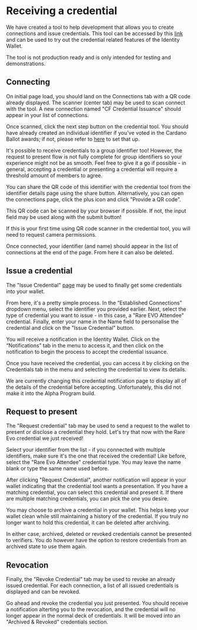 
# Receiving a credential

We have created a tool to help development that allows you to create connections and issue credentials.
This tool can be accessed by this [link](https://cred-issuance-ui.idw.cardanofoundation.org/) and can be used to try out the credential related features of the Identity Wallet.

<Callout type="warning">
  The tool is not production ready and is only intended for testing and demonstrations.
</Callout>

## Connecting

On initial page load, you should land on the Connections tab with a QR code already displayed.
The scanner (center tab) may be used to scan connect with the tool.
A new connection named "CF Credential Issuance" should appear in your list of connections.

Once scanned, click the next step button on the credential tool.
You should have already created an individual identifier if you've voted in the Cardano Ballot awards; if not, please refer to [here](/ballot/create-identifier) to set that up.

<Callout type="info">
  It's possible to receive credentials to a group identifier too!
  However, the request to present flow is not fully complete for group identifiers so your experience might not be as smooth.
  Feel free to give it a go if possible - in general, accepting a credential or presenting a credential will require a threshold amount of members to agree.
</Callout>

You can share the QR code of this identifier with the credential tool from the identifier details page using the share button.
Alternatively, you can open the connections page, click the plus icon and click "Provide a QR code".

This QR code can be scanned by your browser if possible.
If not, the input field may be used along with the submit button!

<Callout type="info">
  If this is your first time using QR code scanner in the credential tool, you will need to request camera permissions.
</Callout>

Once connected, your identifier (and name) should appear in the list of connections at the end of the page.
From here it can also be deleted.

## Issue a credential

The "Issue Credential" [page](https://cred-issuance-ui.idw.cardanofoundation.org/issue-credential) may be used to finally get some credentials into your wallet.

From here, it's a pretty simple process.
In the “Established Connections” dropdown menu, select the identifier you provided earlier.
Next, select the type of credential you want to issue - in this case, a "Rare EVO Attendee" credential.
Finally, enter your name in the Name field to personalise the credential and click on the "Issue Credential" button.

You will receive a notification in the Identity Wallet.
Click on the “Notifications” tab in the menu to access it, and then click on the notification to begin the process to accept the credential issuance.

Once you have received the credential, you can access it by clicking on the Credentials tab in the menu and selecting the credential to view its details.

<Callout type="info">
  We are currently changing this credential notification page to display all of the details of the credential before accepting.
  Unfortunately, this did not make it into the Alpha Program build.
</Callout>

## Request to present

The "Request credential" tab may be used to send a request to the wallet to present or disclose a credential they hold.
Let's try that now with the Rare Evo credential we just received!

Select your identifier from the list - if you connected with multiple identifiers, make sure it's the one that received the credential!
Like before, select the "Rare Evo Attendee" credential type. You may leave the name blank or type the same name used before.

After clicking "Request Credential", another notification will appear in your wallet indicating that the credential tool wants a presentation.
If you have a matching credential, you can select this credential and present it.
If there are multiple matching credentials, you can pick the one you desire.

<Callout type="info">
  You may choose to archive a credential in your wallet.
  This helps keep your wallet clean while still maintaining a history of the credential.
  If you truly no longer want to hold this credential, it can be deleted after archiving.

  In either case, archived, deleted or revoked credentials cannot be presented to verifiers.
  You do however have the option to restore credentials from an archived state to use them again.
</Callout>

## Revocation

Finally, the "Revoke Credential" tab may be used to revoke an already issued credential.
For each connection, a list of all issued credentials is displayed and can be revoked.

Go ahead and revoke the credential you just presented.
You should receive a notification alterting you to the revocation, and the credential will no longer appear in the normal deck of credentials.
It will be moved into an "Archived & Revoked" credentials section.
